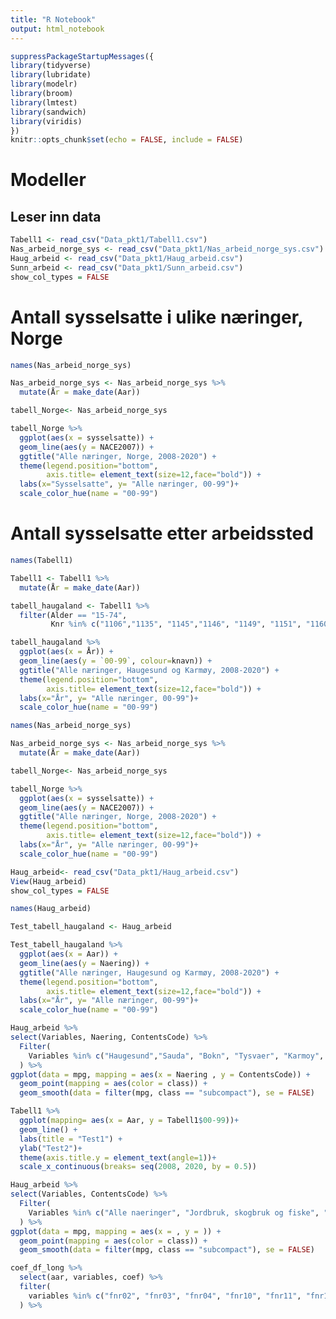 ```yaml
---
title: "R Notebook"
output: html_notebook 
---
```


```r
suppressPackageStartupMessages({
library(tidyverse)
library(lubridate)
library(modelr)
library(broom)
library(lmtest)
library(sandwich)
library(viridis)
})
knitr::opts_chunk$set(echo = FALSE, include = FALSE)
```

# Modeller

## Leser inn data

```r
Tabell1 <- read_csv("Data_pkt1/Tabell1.csv")
Nas_arbeid_norge_sys <- read_csv("Data_pkt1/Nas_arbeid_norge_sys.csv")
Haug_arbeid <- read_csv("Data_pkt1/Haug_arbeid.csv")
Sunn_arbeid <- read_csv("Data_pkt1/Sunn_arbeid.csv")
show_col_types = FALSE
```

# Antall sysselsatte i ulike næringer, Norge

```r
names(Nas_arbeid_norge_sys)
```

```r
Nas_arbeid_norge_sys <- Nas_arbeid_norge_sys %>% 
  mutate(År = make_date(Aar))
```

```r
tabell_Norge<- Nas_arbeid_norge_sys

tabell_Norge %>% 
  ggplot(aes(x = sysselsatte)) +
  geom_line(aes(y = NACE2007)) +
  ggtitle("Alle næringer, Norge, 2008-2020") + 
  theme(legend.position="bottom",
        axis.title= element_text(size=12,face="bold")) +
  labs(x="Sysselsatte", y= "Alle næringer, 00-99")+
  scale_color_hue(name = "00-99")
```


# Antall sysselsatte etter arbeidssted


```r
names(Tabell1)
```

```r
Tabell1 <- Tabell1 %>% 
  mutate(År = make_date(Aar))
```

```r
tabell_haugaland <- Tabell1 %>% 
  filter(Alder == "15-74",
         Knr %in% c("1106","1135", "1145","1146", "1149", "1151", "1160"))

tabell_haugaland %>% 
  ggplot(aes(x = År)) +
  geom_line(aes(y = `00-99`, colour=knavn)) +
  ggtitle("Alle næringer, Haugesund og Karmøy, 2008-2020") + 
  theme(legend.position="bottom",
        axis.title= element_text(size=12,face="bold")) +
  labs(x="År", y= "Alle næringer, 00-99")+
  scale_color_hue(name = "00-99")
```

```r
names(Nas_arbeid_norge_sys)
```

```r
Nas_arbeid_norge_sys <- Nas_arbeid_norge_sys %>% 
  mutate(År = make_date(Aar))
```

```r
tabell_Norge<- Nas_arbeid_norge_sys

tabell_Norge %>% 
  ggplot(aes(x = sysselsatte)) +
  geom_line(aes(y = NACE2007)) +
  ggtitle("Alle næringer, Norge, 2008-2020") + 
  theme(legend.position="bottom",
        axis.title= element_text(size=12,face="bold")) +
  labs(x="År", y= "Alle næringer, 00-99")+
  scale_color_hue(name = "00-99")
```

```r
Haug_arbeid<- read_csv("Data_pkt1/Haug_arbeid.csv")
View(Haug_arbeid)
show_col_types = FALSE
```

```r
names(Haug_arbeid)
```


```r
Test_tabell_haugaland <- Haug_arbeid

Test_tabell_haugaland %>% 
  ggplot(aes(x = Aar)) +
  geom_line(aes(y = Naering)) +
  ggtitle("Alle næringer, Haugesund og Karmøy, 2008-2020") + 
  theme(legend.position="bottom",
        axis.title= element_text(size=12,face="bold")) +
  labs(x="År", y= "Alle næringer, 00-99")+
  scale_color_hue(name = "00-99")
```


```r
Haug_arbeid %>% 
select(Variables, Naering, ContentsCode) %>% 
  Filter(
    Variables %in% c("Haugesund","Sauda", "Bokn", "Tysvaer", "Karmoy", "Utsira", "Vindafjord")
  ) %>% 
ggplot(data = mpg, mapping = aes(x = Naering , y = ContentsCode)) + 
  geom_point(mapping = aes(color = class)) + 
  geom_smooth(data = filter(mpg, class == "subcompact"), se = FALSE)
```






```r
Tabell1 %>% 
  ggplot(mapping= aes(x = Aar, y = Tabell1$00-99))+
  geom_line() + 
  labs(title = "Test1") + 
  ylab("Test2")+
  theme(axis.title.y = element_text(angle=1))+
  scale_x_continuous(breaks= seq(2008, 2020, by = 0.5))
```
 

```r
Haug_arbeid %>% 
select(Variables, ContentsCode) %>% 
  Filter(
    Variables %in% c("Alle naeringer", "Jordbruk, skogbruk og fiske", "Bergverksdrift og utvinning", "Industri", "Elektrisitet, vann og renevasjon", "Bygge- og anleggsvirksomhet","Varehandel, reparasjon av motorvogner", "Transport og lagring", "Overnattings- og serveringsvriksomhet", "Informasjon og kommunikasjon", "Finansiering og forsikring ", "Teknisk tjenesteyting, eiendosmdrift", "Forretningsmessig tjenesteyting", "Off.adm., forsvar, sosialforsikring", "Undervisning", "Helse- og sosialtjenester", "Personlig tjenesteyting", "Uoppgitt")
  ) %>% 
ggplot(data = mpg, mapping = aes(x = , y = )) + 
  geom_point(mapping = aes(color = class)) + 
  geom_smooth(data = filter(mpg, class == "subcompact"), se = FALSE)
```


```r
coef_df_long %>% 
  select(aar, variables, coef) %>% 
  filter(
    variables %in% c("fnr02", "fnr03", "fnr04", "fnr10", "fnr11", "fnr12", "fnr14")
  ) %>% 
```


